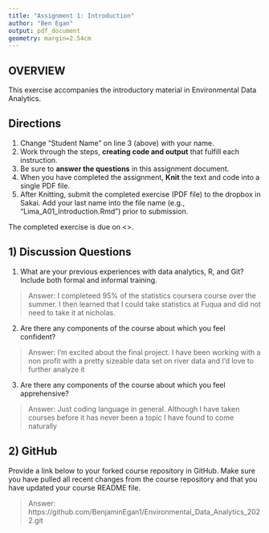 ```yaml
---
title: "Assignment 1: Introduction"
author: "Ben Egan"
output: pdf_document
geometry: margin=2.54cm
---
```


## OVERVIEW

This exercise accompanies the introductory material in Environmental Data Analytics. 

## Directions
1. Change "Student Name" on line 3 (above) with your name.
3. Work through the steps, **creating code and output** that fulfill each instruction.
4. Be sure to **answer the questions** in this assignment document.
6. When you have completed the assignment, **Knit** the text and code into a single PDF file.
8. After Knitting, submit the completed exercise (PDF file) to the dropbox in Sakai. Add your last name into the file name (e.g., "Lima_A01_Introduction.Rmd") prior to submission.

The completed exercise is due on <>.

## 1) Discussion Questions

1. What are your previous experiences with data analytics, R, and Git? Include both formal and informal training.

> Answer: I completeed 95% of the statistics coursera course over the summer. I then learned that I could take statistics at Fuqua and did not need to take it at nicholas. 

2. Are there any components of the course about which you feel confident?

> Answer: I'm excited about the final project. I have been working with a non profit with a pretty sizeable data set on river data and I'd love to further analyze it

3. Are there any components of the course about which you feel apprehensive?

> Answer: Just coding language in general. Although I have taken courses before it has never been a topic I have found to come naturally


## 2) GitHub

Provide a link below to your forked course repository in GitHub. Make sure you have pulled all recent changes from the course repository  and that you have updated your course README file. 

> Answer: https://github.com/BenjaminEgan1/Environmental_Data_Analytics_2022.git



